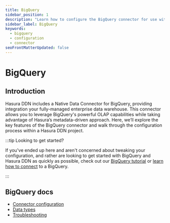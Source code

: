 ```yaml
---
title: BigQuery
sidebar_position: 1
description: "Learn how to configure the BigQuery connector for use with Hasura DDN."
sidebar_label: BigQuery
keywords:
  - bigquery
  - configuration
  - connector
seoFrontMatterUpdated: false
---
```


# BigQuery

## Introduction

Hasura DDN includes a Native Data Connector for BigQuery, providing integration your fully-managed enterprise data
warehouse. This connector allows you to leverage BigQuery's powerful OLAP capabilities while taking advantage of
Hasura’s metadata-driven approach. Here, we’ll explore the key features of the BigQuery connector and walk through the
configuration process within a Hasura DDN project.

:::tip Looking to get started?

If you've ended up here and aren't concerned about tweaking your configuration, and rather are looking to get started
with BigQuery and Hasura DDN as quickly as possible, check out our
[BigQuery tutorial](/how-to-build-with-promptql/with-bigquery.mdx) or
[learn how to connect](/data-sources/connect-to-a-source.mdx) to a BigQuery.

:::

## BigQuery docs

- [Connector configuration](/reference/connectors/bigquery/configuration.mdx)
- [Data types](/reference/connectors/bigquery/data-types.mdx)
- [Troubleshooting](/reference/connectors/bigquery/troubleshooting.mdx)
